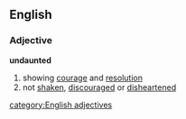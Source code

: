 ==English==
===Adjective===
'''undaunted'''
#showing [[courage]] and [[resolution]]
#not [[shaken]], [[discouraged]] or [[disheartened]]
[[category:English adjectives]]